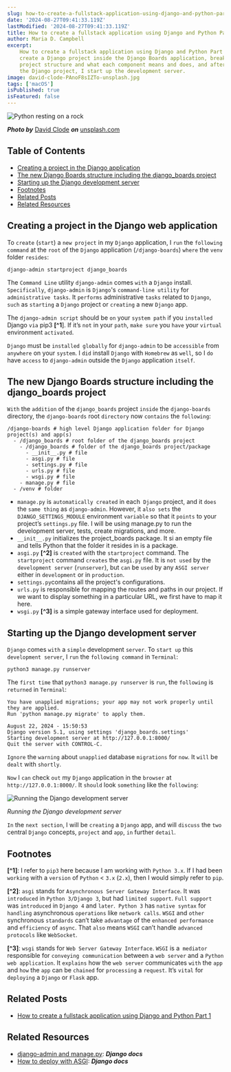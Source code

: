 ```yaml
---
slug: how-to-create-a-fullstack-application-using-django-and-python-part-2
date: '2024-08-27T09:41:33.119Z'
lastModified: '2024-08-27T09:41:33.119Z'
title: How to create a fullstack application using Django and Python Part 2
author: Maria D. Campbell
excerpt:
    How to create a fullstack application using Django and Python Part 2. I
    create a Django project inside the Django Boards application, break down the
    project structure and what each component means and does, and after creating
    the Django project, I start up the development server.
image: david-clode-PAnoF8sIZTo-unsplash.jpg
tags: ['macOS']
isPublished: true
isFeatured: false
---
```


![Python resting on a rock](david-clode-PAnoF8sIZTo-unsplash.jpg)

**_Photo by_** [David Clode](https://unsplash.com/@davidclode) **_on_**
[unsplash.com](https://unsplash.com/photos/a-close-up-of-a-snake-on-a-rock-PAnoF8sIZTo)

## Table of Contents

-   [Creating a project in the Django application](#creating-a-project-in-the-django-application)
-   [The new Django Boards structure including the django_boards project](#the-new-django-boards-structure-including-the-django-boards-project)
-   [Starting up the Django development server](#starting-up-the-django-development-server)
-   [Footnotes](#footnotes)
-   [Related Posts](#related-posts)
-   [Related Resources](#related-resources)

## Creating a project in the Django web application

To `create` (`start`) a `new project` in my `Django` application, I `run` the
`following command` at the `root` of the `Django` application (`/django-boards`)
`where` the `venv` folder `resides`:

```shell
django-admin startproject django_boards
```

The `Command Line` utility `django-admin` comes `with` a `Django` install.
`Specifically`, `django-admin` is `Django`'s `command-line utility` for
`administrative tasks`. It `performs` administrative `tasks` related to
`Django`, `such` as `starting` a `Django` project or `creating` a new `Django`
app.

The `django-admin script` should be `on` your `system path` if you `installed`
Django `via` pip3 **[^1**]. If it’s `not` in your `path`, `make sure` you `have`
your `virtual` environment `activated`.

`Django` must be `installed globally` for `django-admin` to be `accessible` from
`anywhere` on your `system`. I `did` install `Django` with `Homebrew` as `well`,
so I `do` have `access` to `django-admin` outside the `Django` application
`itself`.

## The new Django Boards structure including the django_boards project

`With` the `addition` of the `django_boards` project `inside` the
`django-boards` directory, the `django-boards` root `directory` now `contains`
the `following`:

```shell
/django-boards # high level Django application folder for Django project(s) and app(s)
  - /django_boards # root folder of the django_boards project
    - /django_boards # folder of the django_boards project/package
      - __init__.py # file
      - asgi.py # file
      - settings.py # file
      - urls.py # file
      - wsgi.py # file
    - manage.py # file
  - /venv # folder
```

-   `manage.py` is `automatically created` in each` Django` project, and it
    `does` the `same thing` as `django-admin`. However, it `also sets` the
    `DJANGO_SETTINGS_MODULE` environment `variable` so that it `points` to your
    project’s `settings.py` file. I will be using manage.py to run the
    development server, tests, create migrations, and more.
-   `__init__.py` initializes the project_boards package. It si an empty file
    and tells Python that the folder it resides in is a package.
-   `asgi.py` **[^2]** is `created` with the `startproject` command. The
    `startproject` command `creates` the `asgi.py` file. It is `not used` by the
    `development server` (`runserver`), but `can` be `used` by any `ASGI server`
    either in `development` or in `production`.
-   `settings.py`contains all the project's configurations.
-   `urls.py` is responsible for mapping the routes and paths in our project. If
    we want to display something in a particular URL, we first have to map it
    here.
-   `wsgi.py` **[^3]** is a simple gateway interface used for deployment.

## Starting up the Django development server

`Django` comes `with` a `simple` development `server`. To `start up` this
`development server`, I `run` the `following command` in `Terminal`:

```shell
python3 manage.py runserver
```

The `first time` that `python3 manage.py runserver` is `run`, the `following` is
`returned` in `Terminal`:

```shell
You have unapplied migrations; your app may not work properly until they are applied.
Run 'python manage.py migrate' to apply them.

August 22, 2024 - 15:50:53
Django version 5.1, using settings 'django_boards.settings'
Starting development server at http://127.0.0.1:8000/
Quit the server with CONTROL-C.
```

`Ignore` the `warning` about `unapplied` database `migrations` for `now`. It
`will` be `dealt` with `shortly`.

`Now` I `can` check `out` my `Django` application in the `browser` at
`http://127.0.0.1:8000/`. It `should` look `something` like the `following`:

![Running the Django  development server](runserver.png)

_Running the Django development server_

`In` the `next section`, I will be `creating` a `Django` app, and will `discuss`
the `two` central `Django` concepts, `project` and `app`, `in` further `detail`.

## Footnotes

**[^1]**: I refer to `pip3` here because I am working with `Python 3.x`. If I
had been `working` with a `version` of `Python` < `3.x` (`2.x`), then I would
simply refer to `pip`.

**[^2]**: `asgi` stands for `Asynchronous Server Gateway Interface`. It was
`introduced` in `Python 3/Django 3`, but had `limited support`. `Full support`
was `introduced` in `Django 4` and `later`.` Python 3` has `native syntax` for
`handling` asynchronous `operations` like `network calls`. `WSGI` and `other`
synchronous `standards` can’t take `advantage` of the `enhanced performance` and
`efficiency` of `async`. That `also` means `WSGI` can’t handle
`advanced protocols` like `WebSocket`.

**[^3]**: `wsgi` stands for `Web Server Gateway Interface`. `WSGI` is
a` mediator` responsible for `conveying communication` between a `web server`
and a `Python web application`. It `explains` how the `web server` communicates
`with` the `app` and `how` the `app` can be `chained` for `processing` a
`request`. It’s `vital` for `deploying` a `Django` or `Flask` app.

## Related Posts

-   [How to create a fullstack application using Django and Python Part 1](/blog/how-to-create-a-fullstack-application-using-django-and-python-part-1)

## Related Resources

-   [django-admin and manage.py](https://docs.djangoproject.com/en/5.1/ref/django-admin/):
    **_Django docs_**
-   [How to deploy with ASGI](https://docs.djangoproject.com/en/5.1/howto/deployment/asgi/):
    **_Django docs_**
